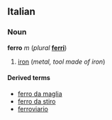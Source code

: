 ==Italian==
===Noun===
'''ferro''' ''m'' (''plural'' '''[[ferri]]''')

#[[iron]] (''metal, tool made of iron'')

====Derived terms====
*[[ferro da maglia]]
*[[ferro da stiro]]
*[[ferroviario]]